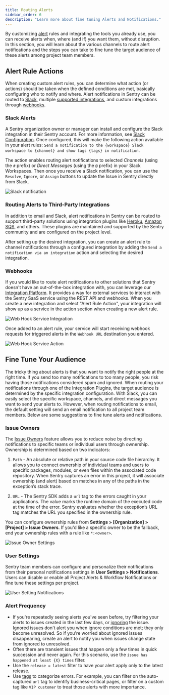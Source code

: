 ```yaml
---
title: Routing Alerts
sidebar_order: 6
description: "Learn more about fine tuning Alerts and Notifications."
---
```


By customizing [alert](/product/sentry-basics/guides/alert-notifications/#alerts) rules and integrating the tools you already use, you can receive alerts when, where (and if) you want them, without disruption. In this section, you will learn about the various channels to route alert notifications and the steps you can take to fine tune the target audience of these alerts among project team members.

## Alert Rule Actions

When creating custom alert rules, you can determine what action (or actions) should be taken when the defined conditions are met, basically configuring who to notify and where. Alert notifications in Sentry can be routed to [Slack](/product/integrations/slack/), multiple [supported integrations](/product/integrations/), and custom integrations through [webhooks](/product/integrations/integration-platform/webhooks/).

### Slack Alerts

A Sentry organization owner or manager can install and configure the Slack integration in their Sentry account. For more information, see [Slack Configuration](/product/integrations/slack/). Once configured, this will make the following action available in your alert rules: `Send a notification to the {workspace} Slack workspace to {channel} and show tags {tags} in notification`.

The action enables routing alert notifications to selected _Channels_ (using the `#` prefix) or _Direct Messages_ (using the `@` prefix) in your Slack Workspaces. Then once you receive a Slack notification, you can use the `Resolve`, `Ignore`, or `Assign` buttons to update the Issue in Sentry directly from Slack.

![Slack notification](alerts_notifications_15.png)

### Routing Alerts to Third-Party Integrations

In addition to email and Slack, alert notifications in Sentry can be routed to support third-party solutions using integration plugins like [Heroku](/product/integrations/heroku/), [Amazon SQS](/product/integrations/amazon-sqs/), and others. These plugins are maintained and supported by the Sentry community and are configured on the project level.

After setting up the desired integration, you can create an alert rule to channel notifications through a configured integration by adding the `Send a notification via an integration` action and selecting the desired integration.

### Webhooks

If you would like to route alert notifications to other solutions that Sentry doesn't have an out-of-the-box integration with, you can leverage our [Integration Platform](/product/integrations/integration-platform/). It provides a way for external services to interact with the Sentry SaaS service using the REST API and webhooks. When you create a new integration and select "Alert Rule Action", your integration will show up as a service in the action section when creating a new alert rule.

![Web Hook Service Integration](webhook-service-integration.png)

Once added to an alert rule, your service will start receiving webhook requests for triggered alerts in the `Webhook URL` destination you entered.

![Web Hook Service Action](alerts_notifications_25.png)

## Fine Tune Your Audience

The tricky thing about alerts is that you want to notify the right people at the right time. If you send too many notifications to too many people, you risk having those notifications considered spam and ignored. When routing your notifications through one of the Integration Plugins, the target audience is determined by the specific integration configuration. With Slack, you can easily select the specific workspace, channels, and direct messages you want to send your alerts to. However, when routing notifications to email, the default setting will send an email notification to all project team members. Below are some suggestions to fine tune alerts and notifications.

### Issue Owners

The [Issue Owners](/product/error-monitoring/issue-owners/) feature allows you to reduce noise by directing notifications to specific teams or individual users through ownership. Ownership is determined based on two indicators:

1. `Path` - An absolute or relative path in your source code file hierarchy. It allows you to connect ownership of individual teams and users to specific packages, modules, or even files within the associated code repository. When Sentry captures an error in this project, it will associate ownership (and alert) based on matches in any of the paths in the exception’s stack trace.

2. `URL` - The Sentry SDK adds a `url` tag to the errors caught in your applications. The value marks the runtime domain of the executed code at the time of the error. Sentry evaluates whether the exception’s URL tag matches the URL you specified in the ownership rule.

You can configure ownership rules from **Settings > [Organization] > [Project] > Issue Owners**. If you'd like a specific owner to be the fallback, end your ownership rules with a rule like `*:<owner>`.

![Issue Owner Settings](issue-owners-settings.png)

### User Settings

Sentry team members can configure and personalize their notifications from their personal notifications settings in **User Settings > Notifications**. Users can disable or enable all Project Alerts & Workflow Notifications or fine tune these settings per project.

![User Setting Notifications](alerts_notifications_20.png)

### Alert Frequency

- If you're repeatedly seeing alerts you've seen before, try filtering your alerts to issues created in the last few days, or [ignoring](/product/alerts/notifications/#issue-states) the issue. Ignored issues don't alert you when ignore conditions are met; they only become unresolved. So if you're worried about ignored issues disappearing, create an alert to notify you when issues change state from ignored to unresolved.
- Often there are transient issues that happen only a few times in quick succession and never again. For this scenario, use the `issue has happened at least {X} times` filter.
- Use the `release = latest` filter to have your alert apply only to the latest release.
- Use [tags](/platforms/javascript/enriching-events/tags/) to categorize errors. For example, you can filter on the auto-captured `url` tag to identify business-critical pages, or filter on a custom tag like `VIP customer` to treat those alerts with more importance.

